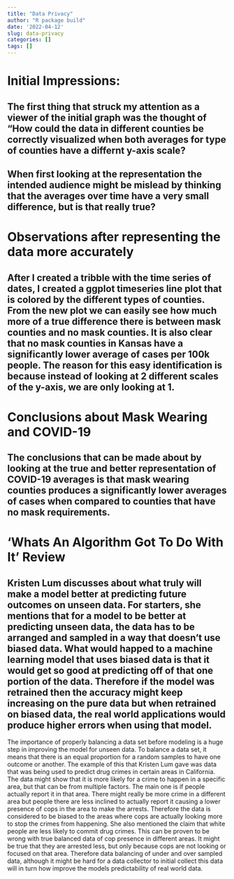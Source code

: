 ```yaml
---
title: "Data Privacy"
author: "R package build"
date: '2022-04-12'
slug: data-privacy
categories: []
tags: []
---
```

# Initial Impressions:
##    The first thing that struck my attention as a viewer of the initial graph was the thought of "How could the data in different counties be correctly visualized when both averages for type of counties have a differnt y-axis scale? 
## When first looking at the representation the intended audience might be mislead by thinking that the averages over time have a very small difference, but is that really true?

# Observations after representing the data more accurately
## After I created a tribble with the time series of dates, I created a ggplot timeseries line plot that is colored by the different types of counties. From the new plot we can easily see how much more of a true difference there is between mask counties and no mask counties. It is also clear that no mask counties in Kansas have a significantly lower average of cases per 100k people. The reason for this easy identification is because instead of looking at 2 different scales of the y-axis, we are only looking at 1.

# Conclusions about Mask Wearing and COVID-19
## The conclusions that can be made about by looking at the true and better representation of COVID-19 averages is that mask wearing counties produces a significantly lower averages of cases when compared to counties that have no mask requirements. 

# 'Whats An Algorithm Got To Do With It' Review
## Kristen Lum discusses about what truly will make a model better at predicting future outcomes on unseen data. For starters, she mentions that for a model to be better at predicting unseen data, the data has to be arranged and sampled in a way that doesn't use biased data. What would happed to a machine learning model that uses biased data is that it would get so good at predicting off of that one portion of the data. Therefore if the model was retrained then the accuracy might keep increasing on the pure data but when retrained on biased data, the real world applications would produce higher errors when using that model. 
The importance of properly balancing a data set before modeling is a huge step in improving the model for unseen data. To balance a data set, it means that there is an equal proportion for a random samples to have one outcome or another. The example of this that Kristen Lum gave was data that was being used to predict drug crimes in certain areas in California. The data might show that it is more likely for a crime to happen in a specific area, but that can be from multiple factors. The main one is if people actually report it in that area. There might really be more crime in a different area but people there are less inclined to actually report it causing a lower presence of cops in the area to make the arrests. Therefore the data is considered to be biased to the areas where cops are actually looking more to stop the crimes from happening. She also mentioned the claim that white people are less likely to commit drug crimes. This can be proven to be wrong with true balanced data of cop presence in different areas. It might be true that they are arrested less, but only because cops are not looking or focused on that area. Therefore data balancing of under and over sampled data, although it might be hard for a data collector to initial collect this data will in turn how improve the models predictability of real world data. 

<script src="https://gist.github.com/spencergoldberg1/3d3cc334d75eb21a2046847b78afb150.js"></script>

